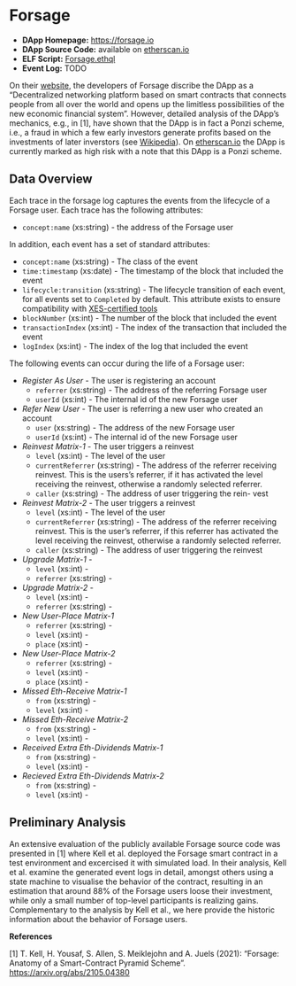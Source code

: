 # Forsage {#forsage}

- **DApp Homepage:** <https://forsage.io>
- **DApp Source Code:** available on [etherscan.io](https://etherscan.io/address/0x5acc84a3e955Bdd76467d3348077d003f00fFB97#code)
- **ELF Script:** [Forsage.ethql](./elf-scripts/Forsage.ethql)
- **Event Log:** TODO

On their [website](https://forsage.io), the developers of Forsage discribe the DApp as a "Decentralized networking platform based on smart contracts that connects people from all over the world and opens up the limitless possibilities of the new economic financial system".
However, detailed analysis of the DApp's mechanics, e.g., in [1], have shown that the DApp is in fact a Ponzi scheme, i.e., a fraud in which a few early investors generate profits based on the investments of later inverstors (see [Wikipedia](https://en.wikipedia.org/wiki/Ponzi_scheme)).
On [etherscan.io](https://etherscan.io/address/0x5acc84a3e955Bdd76467d3348077d003f00fFB97) the DApp is currently marked as high risk with a note that this DApp is a Ponzi scheme.

## Data Overview

Each trace in the forsage log captures the events from the lifecycle of a Forsage user.
Each trace has the following attributes:

- ``concept:name`` (xs:string) - the address of the Forsage user

In addition, each event has a set of standard attributes:

- ``concept:name`` (xs:string) - The class of the event
- ``time:timestamp`` (xs:date) - The timestamp of the block that included the event
- ``lifecycle:transition`` (xs:string) - The lifecycle transition of each event, for all events set to ``Completed`` by default. This attribute exists to ensure compatibility with [XES-certified tools](https://www.tf-pm.org/resources/xes-standard/for-vendors/certification)
- ``blockNumber`` (xs:int) - The number of the block that included the event
- ``transactionIndex`` (xs:int) - The index of the transaction that included the event
- ``logIndex`` (xs:int) - The index of the log that included the event

The following events can occur during the life of a Forsage user: 

- *Register As User* - The user is registering an account 
  - ``referrer`` (xs:string) - The address of the referring Forsage user
  - ``userId`` (xs:int) - The internal id of the new Forsage user
- *Refer New User* - The user is referring a new user who created an account
  - ``user`` (xs:string) - The address of the new Forsage user
  - ``userId`` (xs:int) - The internal id of the new Forsage user
- *Reinvest Matrix-1* - The user triggers a reinvest
  - ``level`` (xs:int) - The level of the user
  - ``currentReferrer`` (xs:string) - The address of the referrer receiving reinvest. This is the users’s referrer, if it has activated the level receiving the reinvest, otherwise a randomly selected referrer.
  - ``caller`` (xs:string) - The address of user triggering the rein-
vest
- *Reinvest Matrix-2* - The user triggers a reinvest
  - ``level`` (xs:int) - The level of the user
  - ``currentReferrer`` (xs:string) - The address of the referrer receiving reinvest. This is the user’s referrer, if this referrer has activated the level receiving the reinvest, otherwise a randomly selected referrer.
  - ``caller`` (xs:string) - The address of user triggering the reinvest
- *Upgrade Matrix-1* - 
  - ``level`` (xs:int) - 
  - ``referrer`` (xs:string) -
- *Upgrade Matrix-2* - 
  - ``level`` (xs:int) - 
  - ``referrer`` (xs:string) -
- *New User-Place Matrix-1*
  - ``referrer`` (xs:string) -
  - ``level`` (xs:int) - 
  - ``place`` (xs:int) -
- *New User-Place Matrix-2*
  - ``referrer`` (xs:string) -
  - ``level`` (xs:int) - 
  - ``place`` (xs:int) -
- *Missed Eth-Receive Matrix-1* 
  - ``from`` (xs:string) -
  - ``level`` (xs:int) -
- *Missed Eth-Receive Matrix-2* 
  - ``from`` (xs:string) -
  - ``level`` (xs:int) -
- *Received Extra Eth-Dividends Matrix-1* 
  - ``from`` (xs:string) -
  - ``level`` (xs:int) -
- *Recieved Extra Eth-Dividends Matrix-2* 
  - ``from`` (xs:string) -
  - ``level`` (xs:int) -

## Preliminary Analysis

An extensive evaluation of the publicly available Forsage source code was presented in [1] where Kell et al. deployed the Forsage smart contract in a test environment and excercised it with simulated load.
In their analysis, Kell et al. examine the generated event logs in detail, amongst others using a state machine to visualise the behavior of the contract, resulting in an estimation that around 88% of the Forsage users loose their investment, while only a small number of top-level participants is realizing gains.
Complementary to the analysis by Kell et al., we here provide the historic information about the behavior of Forsage users.
 


**References**


[1] T. Kell, H. Yousaf, S. Allen, S. Meiklejohn and A. Juels (2021): "Forsage: Anatomy of a Smart-Contract Pyramid Scheme". <https://arxiv.org/abs/2105.04380>
